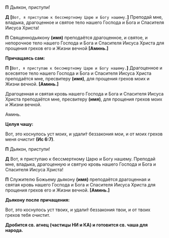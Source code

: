 **П** Дьякон, приступи́!

**Д** **[**`Вот, я приступаю к бессмертному Царю и Богу нашему.`**]** Преподай мне, владыка, драгоценное и святое тело нашего Господа и Бога и Спасителя Иисуса Христа!

**П** Священнодьякону **(имя)** преподаётся драгоценное, и святое, и непорочное тело нашего Господа и Бога и Спасителя Иисуса Христа для прощения грехов его и Жизни вечной **[**Аминь.**]**

**Причащаясь сам:**

**П** **[**`Вот, я приступаю к бессмертному Царю и Богу нашему.`**]** Драгоценное и всесвятое тело нашего Господа и Бога и Спасителя Иисуса Христа преподаётся мне, пресвитеру **(имя)**, для прощения грехов моих и Жизни вечной. **[**Аминь.**]**

Драгоценная и святая кровь нашего Господа и Бога и Спасителя Иисуса Христа преподаётся мне, пресвитеру **(имя)**, для прощения грехов мо­их и Жизни вечной.

Аминь.

**Целуя чашу:**

Вот, это коснулось уст моих, и удали́т беззакония мои, и от моих грехов меня очистит **(Ис 6:7)**.

**П** Дьякон, приступи!

**Д** Вот, я приступаю к бессмертному Царю и Богу нашему. Преподай мне, владыка, драгоценную и святую кровь нашего Господа и Бога и Спасителя Иисуса Христа!

**П** Служителю Божьему дьякону **(имя)** преподаётся драгоценная и святая кровь нашего Господа и Бога и Спасителя Иисуса Христа для прощения грехов его и Жизни вечной. **[**Аминь.**]**

**Дьякону после причащения:**

Вот, это коснулось уст твоих, и удали́т беззакония твои, и от твоих грехов тебя очистит.

**Дробится св. агнец (частицы НИ и КА) и гото­вится св. чаша для народа.**
